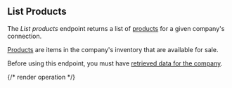 ## List Products

The *List products* endpoint returns a list of [products](https://docs.codat.io/commerce-api#/schemas/Product) for a given company's connection.

[Products](https://docs.codat.io/commerce-api#/schemas/Product) are items in the company's inventory that are available for sale.

Before using this endpoint, you must have [retrieved data for the company](https://docs.codat.io/codat-api#/operations/refresh-company-data).
    

{/* render operation */}
